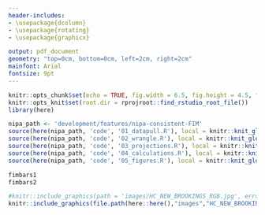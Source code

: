 ```yaml
---
header-includes:
- \usepackage{dcolumn}
- \usepackage{rotating}
- \usepackage{graphicx}

output: pdf_document
geometry: "top=0cm, bottom=0cm, left=2cm, right=2cm"
mainfont: Arial
fontsize: 9pt
---
```

\pagenumbering{gobble}

```r
knitr::opts_chunk$set(echo = TRUE, fig.width = 6.5, fig.height = 4.5, fig.align = "center")
knitr::opts_knit$set(root.dir = rprojroot::find_rstudio_root_file())
library(here)
```

```r
nipa_path <- 'development/features/nipa-consistent-FIM'
source(here(nipa_path, 'code', '01_datapull.R'), local = knitr::knit_global())
source(here(nipa_path, 'code', '02_wrangle.R'), local = knitr::knit_global())
source(here(nipa_path, 'code', '03_projections.R'), local = knitr::knit_global())
source(here(nipa_path, 'code', '04_calculations.R'), local = knitr::knit_global())
source(here(nipa_path, 'code', '05_figures.R'), local = knitr::knit_global())
```

```r
fimbars1
fimbars2
```

```r
#knitr::include_graphics(path = 'images/HC_NEW_BROOKINGS_RGB.jpg', error = FALSE)
knitr::include_graphics(file.path(here::here(),"images","HC_NEW_BROOKINGS_RGB.jpg"))
```

